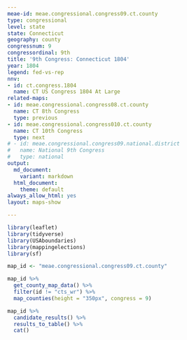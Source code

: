 ```yaml
---
meae-id: meae.congressional.congress09.ct.county
type: congressional
level: state
state: Connecticut
geography: county
congressnum: 9
congressordinal: 9th
title: '9th Congress: Connecticut 1804'
year: 1804
legend: fed-vs-rep
nnv:
- id: ct.congress.1804
  name: CT US Congress 1804 At Large
related-maps:
- id: meae.congressional.congress08.ct.county
  name: CT 8th Congress
  type: previous
- id: meae.congressional.congress010.ct.county
  name: CT 10th Congress
  type: next
# - id: meae.congressional.congress09.national.district
#   name: National 9th Congress
#   type: national
output:
  md_document:
    variant: markdown
  html_document:
    theme: default
always_allow_html: yes
layout: maps-show

---
```


```r
library(leaflet)
library(tidyverse)
library(USAboundaries)
library(mappingelections)
library(sf)

map_id <- "meae.congressional.congress09.ct.county"
```

<div class="map">

```r
map_id %>%
  get_county_map_data() %>%
  filter(id != "cts_wr") %>% 
  map_counties(height = "350px", congress = 9)
```

</div>

<div class="results-table">

```r
map_id %>%
  candidate_results() %>%
  results_to_table() %>%
  cat()
```

</div>
